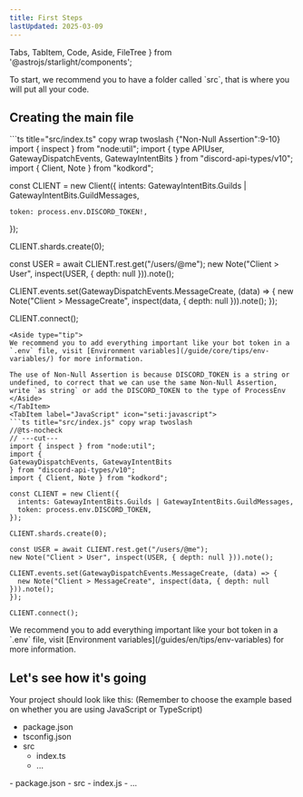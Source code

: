 ```yaml
---
title: First Steps
lastUpdated: 2025-03-09
---
```


  Tabs, TabItem, Code, Aside, FileTree
} from '@astrojs/starlight/components';

<Aside>To start, we recommend you to have a folder called `src`, that is where you will put all your code.</Aside>

## Creating the main file
<Tabs syncKey="language-select">
  <TabItem label="TypeScript" icon="seti:typescript">
  ```ts title="src/index.ts" copy wrap twoslash {"Non-Null Assertion":9-10}
import { inspect } from "node:util";
import {
  type APIUser, GatewayDispatchEvents, GatewayIntentBits
} from "discord-api-types/v10";
import { Client, Note } from "kodkord";

const CLIENT = new Client({
	intents: GatewayIntentBits.Guilds | GatewayIntentBits.GuildMessages,

	token: process.env.DISCORD_TOKEN!,
});

CLIENT.shards.create(0);

const USER = await CLIENT.rest.get<APIUser>("/users/@me");
new Note("Client > User", inspect(USER, { depth: null })).note();

CLIENT.events.set(GatewayDispatchEvents.MessageCreate, (data) => {
	new Note("Client > MessageCreate", inspect(data, { depth: null })).note();
});

CLIENT.connect();
  ```
<Aside type="tip">
We recommend you to add everything important like your bot token in a `.env` file, visit [Environment variables](/guide/core/tips/env-variables/) for more information.

The use of Non-Null Assertion is because DISCORD_TOKEN is a string or undefined, to correct that we can use the same Non-Null Assertion, write `as string` or add the DISCORD_TOKEN to the type of ProcessEnv
</Aside>
  </TabItem>
  <TabItem label="JavaScript" icon="seti:javascript">
```ts title="src/index.js" copy wrap twoslash
//@ts-nocheck
// ---cut---
import { inspect } from "node:util";
import {
  GatewayDispatchEvents, GatewayIntentBits
} from "discord-api-types/v10";
import { Client, Note } from "kodkord";

const CLIENT = new Client({
	intents: GatewayIntentBits.Guilds | GatewayIntentBits.GuildMessages,
	token: process.env.DISCORD_TOKEN,
});

CLIENT.shards.create(0);

const USER = await CLIENT.rest.get("/users/@me");
new Note("Client > User", inspect(USER, { depth: null })).note();

CLIENT.events.set(GatewayDispatchEvents.MessageCreate, (data) => {
	new Note("Client > MessageCreate", inspect(data, { depth: null })).note();
});

CLIENT.connect();
```
<Aside type="tip">We recommend you to add everything important like your bot token in a `.env` file, visit [Environment variables](/guides/en/tips/env-variables) for more information.</Aside>
  </TabItem>
</Tabs>

## Let's see how it's going
Your project should look like this: (Remember to choose the example based on whether you are using JavaScript or TypeScript)
<Tabs syncKey="language-select">
  <TabItem label="TypeScript" icon="seti:typescript">
<FileTree>
- package.json
- tsconfig.json
- src
  - index.ts
  - ...
</FileTree>
  </TabItem>
  <TabItem label="JavaScript" icon="seti:javascript">
<FileTree>
- package.json
- src
  - index.js
  - ...
</FileTree>
  </TabItem>
</Tabs>